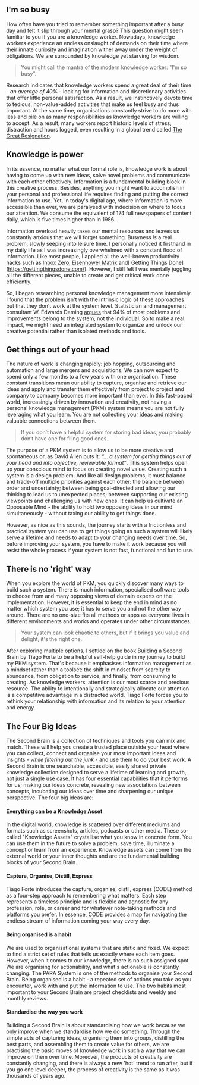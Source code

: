 ## I'm so busy

How often have you tried to remember something important after a busy day and felt it slip through your mental grasp? This question might seem familiar to you if you are a knowledge worker. Nowadays, knowledge workers experience an endless onslaught of demands on their time where their innate curiosity and imagination wither away under the weight of obligations. We are surrounded by knowledge yet starving for wisdom.

> You might call the mantra of the modern knowledge worker: "I'm so busy".

Research indicates that knowledge workers spend a great deal of their time - _an average of 40%_ - looking for information and discretionary activities that offer little personal satisfaction. As a result, we instinctively devote time to tedious, non-value-added activities that make us feel busy and thus important. At the same time, organisations constantly strive to do more with less and pile on as many responsibilities as knowledge workers are willing to accept. As a result, many workers report historic levels of stress, distraction and hours logged, even resulting in a global trend called [The Great Resignation](https://en.wikipedia.org/wiki/Great_Resignation).

## Knowledge is power

In its essence, no matter what our formal role is, knowledge work is about having to come up with new ideas, solve novel problems and communicate with each other effectively. Information is a fundamental building block in this creative process. Besides, anything you might want to accomplish in your personal and professional life requires finding and putting the correct information to use. Yet, in today's digital age, where information is more accessible than ever, we are paralysed with indecision on where to focus our attention. We consume the equivalent of 174 full newspapers of content daily, which is five times higher than in 1986. 

Information overload heavily taxes our mental resources and leaves us constantly anxious that we will forget something. Busyness _is_ a real problem, slowly seeping into leisure time. I personally noticed it firsthand in my daily life as I was increasingly overwhelmed with a constant flood of information. Like most people, I applied all the well-known productivity hacks such as [Inbox Zero](https://blog.superhuman.com/inbox-zero-method/), [Eisenhower Matrix](https://www.productplan.com/glossary/eisenhower-matrix/#:~:text=The%20Eisenhower%20Matrix%20is%20a,to%20their%20urgency%20and%20importance.) and[ Getting Things Done](https://gettingthingsdone.com/). However, I still felt I was mentally juggling all the different pieces, unable to create and get critical work done efficiently. 

So, I began researching personal knowledge management more intensively. I found that the problem isn't with the intrinsic logic of these approaches but that they don't work at the system level. Statistician and management consultant W. Edwards Deming [argues](https://deming.org/appreciation-for-a-system/) that 94% of most problems and improvements belong to the system, not the individual. So to make a real impact, we might need an integrated system to organize and unlock our creative potential rather than isolated methods and tools. 

## Get things out of your head

The nature of work is changing rapidly: job hopping, outsourcing and automation and large mergers and acquisitions. We can now expect to spend only a few months to a few years with one organisation. These constant transitions mean our ability to capture, organise and retrieve our ideas and apply and transfer them effectively from project to project and company to company becomes more important than ever. In this fast-paced world, increasingly driven by innovation and creativity, not having a personal knowledge management (PKM) system means you are not fully leveraging what you learn. You are not collecting your ideas and making valuable connections between them.

> If you don’t have a helpful system for storing bad ideas, you probably don’t have one for filing good ones.
>

The purpose of a PKM system is to allow us to be more creative and spontaneous or, as David Allen puts it: _“... a system for getting things out of your head and into objective, reviewable format”_. This system helps open up your conscious mind to focus on creating novel value. Creating such a system is a design problem. And like all design problems, it must balance and trade-off multiple priorities against each other: the balance between order and uncertainty; between being goal-directed and allowing our thinking to lead us to unexpected places; between supporting our existing viewpoints and challenging us with new ones. It can help us cultivate an Opposable Mind - the ability to hold two opposing ideas in our mind simultaneously - without taxing our ability to get things done. 

However, as nice as this sounds, the journey starts with a frictionless and practical system you can use to get things going as such a system will likely serve a lifetime and needs to adapt to your changing needs over time. So, before improving your system, you have to make it work because you will resist the whole process if your system is not fast, functional and fun to use. 

## There is no 'right' way

When you explore the world of PKM, you quickly discover many ways to build such a system. There is much information, specialised software tools to choose from and many opposing views of domain experts on the implementation. However, it is essential to keep the end in mind as no matter which system you use; it has to serve you and not the other way around. There are no one-size fits all methods or apps as everyone lives in different environments and works and operates under other circumstances.

> Your system can look chaotic to others, but if it brings you value and delight, it's the right one.
>

After exploring multiple options, I settled on the book Building a Second Brain by Tiago Forte to be a helpful self-help guide in my journey to build my PKM system. That's because it emphasises information management as a mindset rather than a toolset: the shift in mindset from scarcity to abundance, from obligation to service, and finally, from consuming to creating. As knowledge workers, attention is our most scarce and precious resource. The ability to intentionally and strategically allocate our attention is a competitive advantage in a distracted world. Tiago Forte forces you to rethink your relationship with information and its relation to your attention and energy.

## The Four Big Ideas

The Second Brain is a collection of techniques and tools you can mix and match. These will help you create a trusted place outside your head where you can collect, connect and organise your most important ideas and insights - _while filtering out the junk_ - and use them to do your best work. A Second Brain is one searchable, accessible, easily shared private knowledge collection designed to serve a lifetime of learning and growth, not just a single use case. It has four essential capabilities that it performs for us; making our ideas concrete, revealing new associations between concepts, incubating our ideas over time and sharpening our unique perspective. The four big ideas are:

#### Everything can be a Knowledge Asset
In the digital world, knowledge is scattered over different mediums and formats such as screenshots, articles, podcasts or other media. These so-called "Knowledge Assets" crystallise what you know in concrete form. You can use them in the future to solve a problem, save time, illuminate a concept or learn from an experience. Knowledge assets can come from the external world or your inner thoughts and are the fundamental building blocks of your Second Brain.

#### Capture, Organise, Distill, Express
Tiago Forte introduces the capture, organise, distil, express (CODE) method as a four-step approach to remembering what matters. Each step represents a timeless principle and is flexible and agnostic for any profession, role, or career and for whatever note-taking methods and platforms you prefer. In essence, CODE provides a map for navigating the endless stream of information coming your way every day.

#### Being organised is a habit
We are used to organisational systems that are static and fixed. We expect to find a strict set of rules that tells us exactly where each item goes. However, when it comes to our knowledge, there is no such assigned spot. We are organising for actionability, and what's actionable is constantly changing. The PARA System is one of the methods to organise your Second Brain. Being organised is a habit - a repeated set of actions you take as you encounter, work with and put the information to use. The two habits most important to your Second Brain are project checklists and weekly and monthly reviews. 

#### Standardise the way you work
Building a Second Brain is about standardising how we work because we only improve when we standardise how we do something. Through the simple acts of capturing ideas, organising them into groups, distilling the best parts, and assembling them to create value for others, we are practising the basic moves of knowledge work in such a way that we can improve on them over time. Moreover, the products of creativity are constantly changing, and there is always a new 'hot' trend to run after, but if you go one level deeper, the process of creativity is the same as it was thousands of years ago.



